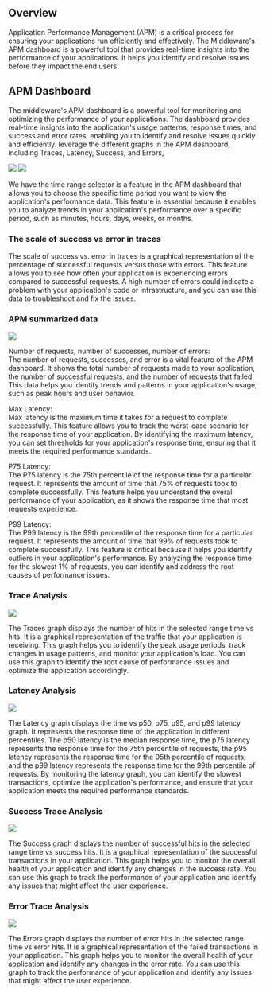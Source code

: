 Overview
--------
Application Performance Management (APM) is a critical process for ensuring your applications run efficiently and effectively. The MIddleware's APM dashboard is a powerful tool that provides real-time insights into the performance of your applications. It helps you identify and resolve issues before they impact the end users.

APM Dashboard
-------------
The middleware's APM dashboard is a powerful tool for monitoring and optimizing the performance of your applications. The dashboard provides real-time insights into the application's usage patterns, response times, and success and error rates, enabling you to identify and resolve issues quickly and efficiently. leverage the different graphs in the APM dashboard, including Traces, Latency, Success, and Errors,

<img src="/images/apm/a1.png" />

<img src="/images/apm/a2.png" />

We have the time range selector is a feature in the APM dashboard that allows you to choose the specific time period you want to view the application's performance data. This feature is essential because it enables you to analyze trends in your application's performance over a specific period, such as minutes, hours, days, weeks, or months.

### The scale of success vs error in traces
The scale of success vs. error in traces is a graphical representation of the percentage of successful requests versus those with errors. This feature allows you to see how often your application is experiencing errors compared to successful requests. A high number of errors could indicate a problem with your application's code or infrastructure, and you can use this data to troubleshoot and fix the issues.

### APM summarized data
<img src="/images/apm/a3.png" />

Number of requests, number of successes, number of errors:\
The number of requests, successes, and error is a vital feature of the APM dashboard. It shows the total number of requests made to your application, the number of successful requests, and the number of requests that failed. This data helps you identify trends and patterns in your application's usage, such as peak hours and user behavior.

Max Latency:\
Max latency is the maximum time it takes for a request to complete successfully. This feature allows you to track the worst-case scenario for the response time of your application. By identifying the maximum latency, you can set thresholds for your application's response time, ensuring that it meets the required performance standards.

P75 Latency:\
The P75 latency is the 75th percentile of the response time for a particular request. It represents the amount of time that 75% of requests took to complete successfully. This feature helps you understand the overall performance of your application, as it shows the response time that most requests experience.

P99 Latency:\
The P99 latency is the 99th percentile of the response time for a particular request. It represents the amount of time that 99% of requests took to complete successfully. This feature is critical because it helps you identify outliers in your application's performance. By analyzing the response time for the slowest 1% of requests, you can identify and address the root causes of performance issues.

### Trace Analysis
<img src="/images/apm/a4.png" />

The Traces graph displays the number of hits in the selected range time vs hits. It is a graphical representation of the traffic that your application is receiving. This graph helps you to identify the peak usage periods, track changes in usage patterns, and monitor your application's load. You can use this graph to identify the root cause of performance issues and optimize the application accordingly.

### Latency Analysis
<img src="/images/apm/a5.png" />

The Latency graph displays the time vs p50, p75, p95, and p99 latency graph. It represents the response time of the application in different percentiles. The p50 latency is the median response time, the p75 latency represents the response time for the 75th percentile of requests, the p95 latency represents the response time for the 95th percentile of requests, and the p99 latency represents the response time for the 99th percentile of requests. By monitoring the latency graph, you can identify the slowest transactions, optimize the application's performance, and ensure that your application meets the required performance standards.

### Success Trace Analysis
<img src="/images/apm/a6.png" />

The Success graph displays the number of successful hits in the selected range time vs success hits. It is a graphical representation of the successful transactions in your application. This graph helps you to monitor the overall health of your application and identify any changes in the success rate. You can use this graph to track the performance of your application and identify any issues that might affect the user experience.

### Error Trace Analysis
<img src="/images/apm/a7.png" />

The Errors graph displays the number of error hits in the selected range time vs error hits. It is a graphical representation of the failed transactions in your application. This graph helps you to monitor the overall health of your application and identify any changes in the error rate. You can use this graph to track the performance of your application and identify any issues that might affect the user experience.
